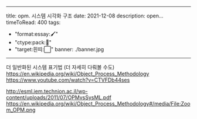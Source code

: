 
---
title: opm. 시스템 시각화 구조
date: 2021-12-08
description: open...
timeToRead: 400
tags:
  - "format:essay:🖌"
  - "ctype:pack:📄"
  - "target:흰띠:⬜️"
banner: ./banner.jpg
---

더 일반화된 시스템 표기법 (더 자세히 다뤄볼 수도)
https://en.wikipedia.org/wiki/Object_Process_Methodology
https://www.youtube.com/watch?v=CTVFDb44ses

http://esml.iem.technion.ac.il/wp-content/uploads/2011/07/OPMvsSysML.pdf
https://en.wikipedia.org/wiki/Object_Process_Methodology#/media/File:Zoom_OPM.png
